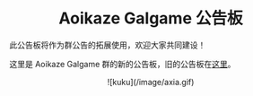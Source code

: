 
<center><Avatar src="/avatar/kashimariri.png" alt="avatar" size="128px" style={{marginTop: '2rem'}}/></center>

<center style={{paddingBottom: '4rem'}}><h1>Aoikaze Galgame 公告板</h1></center>


此公告板将作为群公告的拓展使用，欢迎大家共同建设！

这里是 Aoikaze Galgame 群的新的公告板，旧的公告板在[这里](https://github.com/aoikaze-unofficial/announcements)。

<p style={{paddingTop: '4rem', paddingBottom: '4rem'}}><center>
    ![kuku](/image/axia.gif)
</center></p>
